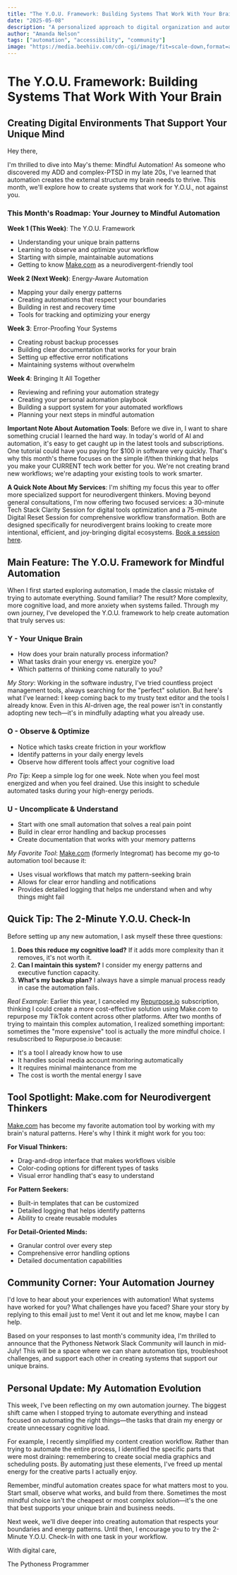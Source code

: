 ```yaml
---
title: "The Y.O.U. Framework: Building Systems That Work With Your Brain"
date: "2025-05-08"
description: "A personalized approach to digital organization and automation that honors your unique cognitive style and energy patterns."
author: "Amanda Nelson"
tags: ["automation", "accessibility", "community"]
image: "https://media.beehiiv.com/cdn-cgi/image/fit=scale-down,format=auto,onerror=redirect,quality=80/uploads/asset/file/b585a570-ef5f-4988-a0bf-752b4e2d2a95/Beehiiv_Banner.png?t=1746662710"
---
```


# The Y.O.U. Framework: Building Systems That Work With Your Brain

## Creating Digital Environments That Support Your Unique Mind

Hey there,

I'm thrilled to dive into May's theme: Mindful Automation! As someone who discovered my ADD and complex-PTSD in my late 20s, I've learned that automation creates the external structure my brain needs to thrive. This month, we'll explore how to create systems that work for Y.O.U., not against you.

### This Month's Roadmap: Your Journey to Mindful Automation

**Week 1 (This Week)**: The Y.O.U. Framework 

* Understanding your unique brain patterns
* Learning to observe and optimize your workflow
* Starting with simple, maintainable automations
* Getting to know [Make.com](https://make.com) as a neurodivergent-friendly tool

**Week 2 (Next Week)**: Energy-Aware Automation 

* Mapping your daily energy patterns
* Creating automations that respect your boundaries
* Building in rest and recovery time
* Tools for tracking and optimizing your energy

**Week 3**: Error-Proofing Your Systems 

* Creating robust backup processes
* Building clear documentation that works for your brain
* Setting up effective error notifications
* Maintaining systems without overwhelm

**Week 4**: Bringing It All Together 

* Reviewing and refining your automation strategy
* Creating your personal automation playbook
* Building a support system for your automated workflows
* Planning your next steps in mindful automation

**Important Note About Automation Tools**: Before we dive in, I want to share something crucial I learned the hard way. In today's world of AI and automation, it's easy to get caught up in the latest tools and subscriptions. One tutorial could have you paying for $100 in software very quickly. That's why this month's theme focuses on the simple if/then thinking that helps you make your CURRENT tech work better for you. We're not creating brand new workflows; we're adapting your existing tools to work smarter.

**A Quick Note About My Services**: I'm shifting my focus this year to offer more specialized support for neurodivergent thinkers. Moving beyond general consultations, I'm now offering two focused services: a 30-minute Tech Stack Clarity Session for digital tools optimization and a 75-minute Digital Reset Session for comprehensive workflow transformation. Both are designed specifically for neurodivergent brains looking to create more intentional, efficient, and joy-bringing digital ecosystems. [Book a session here](https://cal.com/pythoness).

## Main Feature: The Y.O.U. Framework for Mindful Automation

When I first started exploring automation, I made the classic mistake of trying to automate everything. Sound familiar? The result? More complexity, more cognitive load, and more anxiety when systems failed. Through my own journey, I've developed the Y.O.U. framework to help create automation that truly serves us:

### Y - Your Unique Brain

* How does your brain naturally process information?
* What tasks drain your energy vs. energize you?
* Which patterns of thinking come naturally to you?

_My Story_: Working in the software industry, I've tried countless project management tools, always searching for the "perfect" solution. But here's what I've learned: I keep coming back to my trusty text editor and the tools I already know. Even in this AI-driven age, the real power isn't in constantly adopting new tech—it's in mindfully adapting what you already use.

### O - Observe & Optimize

* Notice which tasks create friction in your workflow
* Identify patterns in your daily energy levels
* Observe how different tools affect your cognitive load

_Pro Tip_: Keep a simple log for one week. Note when you feel most energized and when you feel drained. Use this insight to schedule automated tasks during your high-energy periods.

### U - Uncomplicate & Understand

* Start with one small automation that solves a real pain point
* Build in clear error handling and backup processes
* Create documentation that works with your memory patterns

_My Favorite Tool_: [Make.com](https://make.com) (formerly Integromat) has become my go-to automation tool because it:

* Uses visual workflows that match my pattern-seeking brain
* Allows for clear error handling and notifications
* Provides detailed logging that helps me understand when and why things might fail

## Quick Tip: The 2-Minute Y.O.U. Check-In

Before setting up any new automation, I ask myself these three questions:

1. **Does this reduce my cognitive load?** If it adds more complexity than it removes, it's not worth it.
2. **Can I maintain this system?** I consider my energy patterns and executive function capacity.
3. **What's my backup plan?** I always have a simple manual process ready in case the automation fails.

_Real Example_: Earlier this year, I canceled my [Repurpose.io](https://repurpose.io) subscription, thinking I could create a more cost-effective solution using Make.com to repurpose my TikTok content across other platforms. After two months of trying to maintain this complex automation, I realized something important: sometimes the "more expensive" tool is actually the more mindful choice. I resubscribed to Repurpose.io because:

* It's a tool I already know how to use
* It handles social media account monitoring automatically
* It requires minimal maintenance from me
* The cost is worth the mental energy I save

## Tool Spotlight: Make.com for Neurodivergent Thinkers

[Make.com](https://make.com) has become my favorite automation tool by working with my brain's natural patterns. Here's why I think it might work for you too:

**For Visual Thinkers:**

* Drag-and-drop interface that makes workflows visible
* Color-coding options for different types of tasks
* Visual error handling that's easy to understand

**For Pattern Seekers:**

* Built-in templates that can be customized
* Detailed logging that helps identify patterns
* Ability to create reusable modules

**For Detail-Oriented Minds:**

* Granular control over every step
* Comprehensive error handling options
* Detailed documentation capabilities

## Community Corner: Your Automation Journey

I'd love to hear about your experiences with automation! What systems have worked for you? What challenges have you faced? Share your story by replying to this email just to me! Vent it out and let me know, maybe I can help.

Based on your responses to last month's community idea, I'm thrilled to announce that the Pythoness Network Slack Community will launch in mid-July! This will be a space where we can share automation tips, troubleshoot challenges, and support each other in creating systems that support our unique brains.

## Personal Update: My Automation Evolution

This week, I've been reflecting on my own automation journey. The biggest shift came when I stopped trying to automate everything and instead focused on automating the right things—the tasks that drain my energy or create unnecessary cognitive load.

For example, I recently simplified my content creation workflow. Rather than trying to automate the entire process, I identified the specific parts that were most draining: remembering to create social media graphics and scheduling posts. By automating just these elements, I've freed up mental energy for the creative parts I actually enjoy.

Remember, mindful automation creates space for what matters most to you. Start small, observe what works, and build from there. Sometimes the most mindful choice isn't the cheapest or most complex solution—it's the one that best supports your unique brain and business needs.

Next week, we'll dive deeper into creating automation that respects your boundaries and energy patterns. Until then, I encourage you to try the 2-Minute Y.O.U. Check-In with one task in your workflow.

With digital care,

The Pythoness Programmer

<Signature /> 